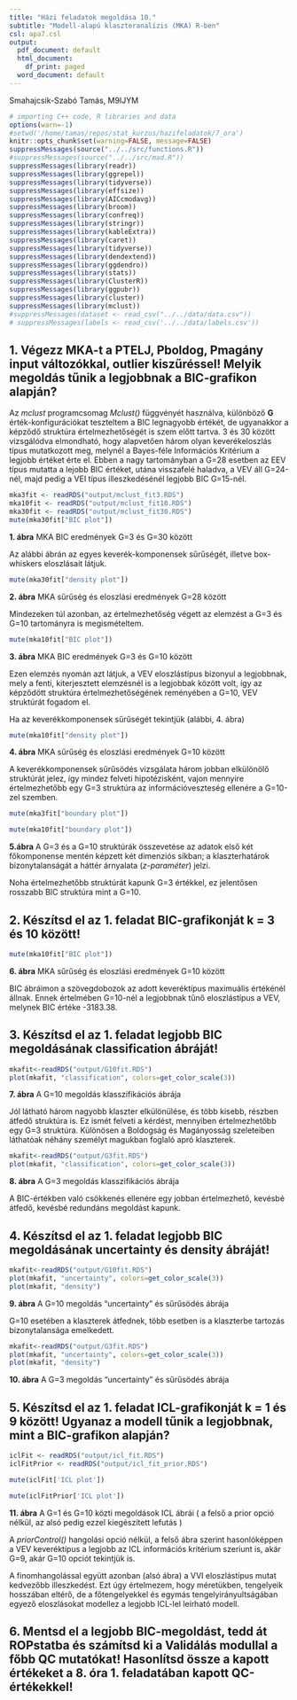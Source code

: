 ```yaml
---
title: "Házi feladatok megoldása 10."
subtitle: "Modell-alapú klaszteranalízis (MKA) R-ben"
csl: apa7.csl
output:
  pdf_document: default
  html_document:
    df_print: paged
  word_document: default
---
```


Smahajcsik-Szabó Tamás, M9IJYM



```r
# importing C++ code, R libraries and data
options(warn=-1)
#setwd('/home/tamas/repos/stat_kurzus/hazifeladatok/7_ora')
knitr::opts_chunk$set(warning=FALSE, message=FALSE)
suppressMessages(source("../../src/functions.R"))
#suppressMessages(source("../../src/mad.R"))
suppressMessages(library(readr))
suppressMessages(library(ggrepel))
suppressMessages(library(tidyverse))
suppressMessages(library(effsize))
suppressMessages(library(AICcmodavg))
suppressMessages(library(broom))
suppressMessages(library(confreq))
suppressMessages(library(stringr))
suppressMessages(library(kableExtra))
suppressMessages(library(caret))
suppressMessages(library(tidyverse))
suppressMessages(library(dendextend))
suppressMessages(library(ggdendro))
suppressMessages(library(stats))
suppressMessages(library(ClusterR))
suppressMessages(library(ggpubr))
suppressMessages(library(cluster))
suppressMessages(library(mclust))
#suppressMessages(dataset <- read_csv("../../data/data.csv"))
# suppressMessages(labels <- read_csv('../../data/labels.csv'))

```

## 1. Végezz MKA-t a PTELJ, Pboldog, Pmagány input változókkal, outlier kiszűréssel! Melyik megoldás tűnik a legjobbnak a BIC-grafikon alapján?


Az *mclust* programcsomag *Mclust()* függvényét használva, különböző **G** érték-konfigurációkat teszteltem a BIC legnagyobb értékét, de ugyanakkor a képződő struktúra értelmezhetőségét is szem előtt tartva. 
3 és 30 között vizsgálódva elmondható, hogy alapvetően három olyan keverékeloszlás típus mutatkozott meg, melynél a Bayes-féle Információs Kritérium a legjobb értéket érte el. 
Ebben a nagy tartományban a G=28 esetben az EEV típus mutatta a lejobb BIC értéket, utána visszafelé haladva, a VEV áll G=24-nél, majd pedig a VEI típus illeszkedésénél  legjobb BIC G=15-nél.

```r

mka3fit <- readRDS("output/mclust_fit3.RDS")
mka10fit <- readRDS("output/mclust_fit10.RDS")
mka30fit <- readRDS("output/mclust_fit30.RDS")
mute(mka30fit["BIC plot"])
```

**1. ábra** MKA BIC eredmények G=3 és G=30 között

Az alábbi ábrán az egyes keverék-komponensek sűrűségét, illetve box-whiskers eloszlásait látjuk.

```r

mute(mka30fit["density plot"])
```

**2. ábra** MKA sűrűség és eloszlási eredmények G=28 között

Mindezeken túl azonban, az értelmezhetőség végett az elemzést a G=3 és G=10 tartományra is megismételtem.


```r

mute(mka10fit["BIC plot"])
```

**3. ábra** MKA BIC eredmények G=3 és G=10 között

Ezen elemzés nyomán azt látjuk, a VEV eloszlástípus bizonyul a legjobbnak, mely a fenti, kiterjesztett elemzésnél is a legjobbak között volt, így az képződött struktúra értelmezhetőségének reményében a G=10, VEV struktúrát fogadom el.

Ha az keverékkomponensek sűrűségét tekintjük (alábbi, 4. ábra)

```r

mute(mka10fit["density plot"])
```

**4. ábra** MKA sűrűség és eloszlási eredmények G=10 között

A keverékkomponensek sűrűsödés vizsgálata három jobban elkülönölő struktúrát jelez, így mindez felveti hipotézisként, vajon mennyire értelmezhetőbb egy G=3 struktúra az információveszteség ellenére a G=10-zel szemben. 

```r

mute(mka3fit["boundary plot"])
```

```r

mute(mka10fit["boundary plot"])

```

**5.ábra** A G=3 és a G=10 struktúrák összevetése az adatok első két főkomponense mentén képzett két dimenziós síkban; a klaszterhatárok bizonytalanságát a háttér árnyalata (*z-paraméter*) jelzi.

Noha értelmezhetőbb struktúrát kapunk G=3 értékkel, ez jelentősen rosszabb BIC struktúra mint a G=10.

\newpage

## 2. Készítsd el az 1. feladat BIC-grafikonját k = 3 és 10 között!

```r

mute(mka10fit["BIC plot"])
```

**6. ábra** MKA sűrűség és eloszlási eredmények G=10 között

BIC ábráimon a szövegdobozok az adott keveréktípus maximuális értékénél állnak. Ennek értelmében G=10-nél a legjobbnak tűnő eloszlástípus a VEV, melynek BIC értéke -3183.38.

\newpage

## 3. Készítsd el az 1. feladat legjobb BIC megoldásának classification ábráját!


```r
mkafit<-readRDS("output/G10fit.RDS")
plot(mkafit, "classification", colors=get_color_scale(3))
```
**7. ábra** A G=10 megoldás klasszifikációs ábrája

Jól látható három nagyobb klaszter elkülönülése, és több kisebb, részben átfedő struktúra is. Ez ismét felveti a kérdést, mennyiben értelmezhetőbb egy G=3 struktúra. Különösen a Boldogság és Magányosság szeleteiben láthatóak néhány személyt magukban foglaló apró klaszterek.

\newpage
```r
mkafit<-readRDS("output/G3fit.RDS")
plot(mkafit, "classification", colors=get_color_scale(3))
```
**8. ábra** A G=3 megoldás klasszifikációs ábrája


A BIC-értékben való csökkenés ellenére egy jobban értelmezhető, kevésbé átfedő, kevésbé redundáns megoldást kapunk.


\newpage

## 4. Készítsd el az 1. feladat legjobb BIC megoldásának uncertainty és density ábráját!

```r
mkafit<-readRDS("output/G10fit.RDS")
plot(mkafit, "uncertainty", colors=get_color_scale(3))
plot(mkafit, "density")

```
**9. ábra** A G=10 megoldás "uncertainty"  és sűrűsödés ábrája


G=10 esetében a klaszterek átfednek, több esetben is a klaszterbe tartozás bizonytalansága emelkedett.

```r
mkafit<-readRDS("output/G3fit.RDS")
plot(mkafit, "uncertainty", colors=get_color_scale(3))
plot(mkafit, "density")
```
**10. ábra** A G=3 megoldás "uncertainty" és sűrűsödés ábrája


\newpage

## 5. Készítsd el az 1. feladat ICL-grafikonját k = 1 és 9 között! Ugyanaz a modell tűnik a legjobbnak, mint a BIC-grafikon alapján?

```r
iclFit <- readRDS("output/icl_fit.RDS")
iclFitPrior <- readRDS("output/icl_fit_prior.RDS")

mute(iclFit['ICL plot'])
```

```r
mute(iclFitPrior['ICL plot'])
```

**11. ábra** A G=1 és G=10 közti megoldások ICL ábrái ( a felső a prior opció nélkül, az alsó pedig ezzel kiegészített lefutás )

A *priorControl()* hangolási opció nélkül, a felső ábra szerint hasonlóképpen a VEV keveréktípus a legjobb az ICL információs kritérium szeriunt is, akár G=9, akár G=10 opciót tekintjük is.

A finomhangolással együtt azonban (alsó ábra) a VVI eloszlástípus mutat kedvezőbb illeszkedést. Ezt úgy értelmezem, hogy méretükben, tengelyeik hosszában eltérő, de a főtengelyekkel és egymás tengelyirányultságában egyező eloszlásokat modellez a legjobb ICL-lel leírható modell.


## 6. Mentsd el a legjobb BIC-megoldást, tedd át ROPstatba és számítsd ki a Validálás modullal a főbb QC mutatókat! Hasonlítsd össze a kapott értékeket a 8. óra 1. feladatában kapott QC-értékekkel!


